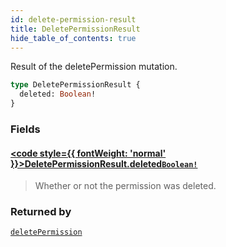 ```yaml
---
id: delete-permission-result
title: DeletePermissionResult
hide_table_of_contents: true
---
```








Result of the deletePermission mutation.

```graphql
type DeletePermissionResult {
  deleted: Boolean!
}
```


### Fields

#### [<code style={{ fontWeight: 'normal' }}>DeletePermissionResult.<b>deleted</b></code>](#)<Bullet />[`Boolean!`](/docs/v1/directory-api-reference/schema/common/scalars/boolean) <Badge class="secondary" text="non-null"/> <Badge class="secondary" text="scalar"/> <Badge class="secondary" text="common"/>
> Whether or not the permission was deleted.
> 



### Returned by

[`deletePermission`](/docs/v1/directory-api-reference/schema/permissions/mutations/delete-permission)  <Badge class="secondary" text="mutation"/>



